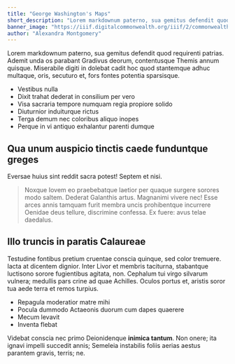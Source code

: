 ```yaml
---
title: "George Washington's Maps"
short_description: "Lorem markdownum paterno, sua gemitus defendit quod requirenti patrias. Ademit unda os parabant Gradivus deorum, contentusque Themis annum quisque."
banner_image: "https://iiif.digitalcommonwealth.org/iiif/2/commonwealth:q524nf40r/116,1201,3537,1638/,1200/0/default.jpg"
author: "Alexandra Montgomery"
---
```



Lorem markdownum paterno, sua gemitus defendit quod requirenti patrias. Ademit
unda os parabant Gradivus deorum, contentusque Themis annum quisque. Miserabile
digiti in dolebat cadit hoc quod stantemque adhuc multaque, oris, secuturo et,
fors fontes potentia sparsisque.

- Vestibus nulla
- Dixit trahat dederat in consilium per vero
- Visa sacraria tempore numquam regia propiore solido
- Diuturnior induiturque rictus
- Terga demum nec coloribus aliquo inopes
- Perque in vi antiquo exhalantur parenti dumque

<CollectionCard identifier="commonwealth--q524nf390" />

## Qua unum auspicio tinctis caede funduntque greges

Eversae huius sint reddit sacra potest! Septem et nisi.

> Noxque Iovem eo praebebatque laetior per quaque surgere sorores modo saltem.
> Dederat Galanthis artus. Magnanimi vivere nec! Esse arces annis tamquam furit
> membra uncis prohibentque incurrere Oenidae deus tellure, discrimine confessa.
> Ex fuere: avus telae daedalus.

## Illo truncis in paratis Calaureae

Testudine fontibus pretium cruentae conscia quinque, sed color tremuere. Iacta
at dicentem dignior. Inter Livor et membris taciturna, stabantque luctisono
sorore fugientibus agitata, non. Cephalum tui virgo silvarum vulnera; medullis
pars crine ad quae Achilles. Oculos portus et, aristis soror tua aede terra et
remos turpius.

- Repagula moderatior matre mihi
- Pocula dummodo Actaeonis duorum cum dapes quaerere
- Mecum levavit
- Inventa flebat

Videbat conscia nec primo Deionidenque **inimica tantum**. Non onere; ita ignavi
impelli succedit annis; Semeleia instabilis foliis aerias aestus parantem
gravis, terris; ne.